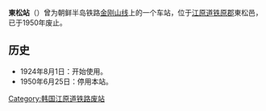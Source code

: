 {{朝鮮半島車站資訊
|公司色 = black
|文字色 = 
|站名 = 東松站
|圖片 = 
|pxl = 
|圖片說明 =
|前一站 = [[东铁原站|东铁原]]
|前一站距離 = 2.8
|後一站距離 = 4.3
|後一站 = [[阳地站_(江原道)|阳地]]
|諺文 = 동송역
|朝鮮漢字 = 東松驛
|文觀部式 = Dongsong-yeok
|馬-賴式 =Tongsong-yŏk
|副站名 = 
|車站編號 = 
|停站路線數 = 
|所屬公司 = [[京城电气株式会社|京城电气株式会社]]
|所屬路線 = [[金刚山线|金刚山线]]
|距離 = 6.0
|起點站 = [[铁原站|铁原]]
|所在地 =[[江原道_(南)|江原道]][[铁原郡_(南)|铁原郡]]東松邑
|車站構造 = 地面车站
|月台配置 = 
|啟用年月日 =1924年8月1日 
|廢站年月日 =1950年6月25日
|上下車人次 = 
|統計年度 = 
|轉車 = 
|備註 = 
|全寬備註 = 
}}

'''東松站'''（{{kor|諺=동송역|漢=東松驛|羅=Dongsong yeok|f=y}}）曾为朝鲜半岛铁路[[金刚山线|金刚山线]]上的一个车站，位于[[江原道_(南)|江原道]][[铁原郡_(南)|铁原郡]]東松邑，已于1950年废止。

== 历史 ==
*1924年8月1日：开始使用。
*1950年6月25日：停用本站。

{{金刚山线}}

[[Category:韩国江原道铁路废站|Category:韩国江原道铁路废站]]